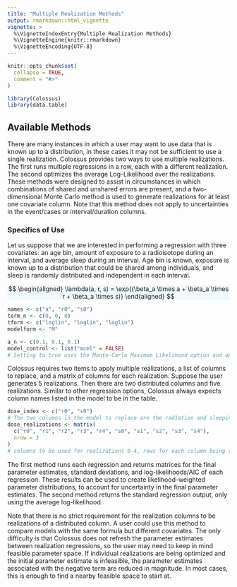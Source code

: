 ```yaml
---
title: "Multiple Realization Methods"
output: rmarkdown::html_vignette
vignette: >
  %\VignetteIndexEntry{Multiple Realization Methods}
  %\VignetteEngine{knitr::rmarkdown}
  %\VignetteEncoding{UTF-8}
---
```


```r
knitr::opts_chunk$set(
  collapse = TRUE,
  comment = "#>"
)
```

```r
library(Colossus)
library(data.table)
```

## Available Methods

There are many instances in which a user may want to use data that is known up to a distribution, in these cases it may not be sufficient to use a single realization. Colossus provides two ways to use multiple realizations. The first runs multiple regressions in a row, each with a different realization. The second optimizes the average Log-Likelihood over the realizations. These methods were designed to assist in circumstances in which combinations of shared and unshared errors are present, and a two-dimensional Monte Carlo method is used to generate realizations for at least one covariate column. Note that this method does not apply to uncertainties in the event/cases or interval/duration columns.

### Specifics of Use

Let us suppose that we are interested in performing a regression with three covariates: an age bin, amount of exposure to a radioisotope during an interval, and average sleep during an interval. Age bin is known, exposure is known up to a distribution that could be shared among individuals, and sleep is randomly distributed and independent in each interval.

<p class="text-center" style="background-color: aliceblue">
$$
\begin{aligned}
    \lambda(a, r, s) = \exp{(\beta_a \times a + \beta_a \times r + \beta_a \times s)}
\end{aligned}
$$
</p>

```r
names <- c("a", "r0", "s0")
term_n <- c(0, 0, 0)
tform <- c("loglin", "loglin", "loglin")
modelform <- "M"

a_n <- c(0.1, 0.1, 0.1)
model_control <- list("mcml" = FALSE)
# Setting to true uses the Monte-Carlo Maximum Likelihood option and optimizes the average log-likelihood, setting to false optimizes each realization separately.
```

Colossus requires two items to apply multiple realizations, a list of columns to replace, and a matrix of columns for each realization. Suppose the user generates 5 realizations. Then there are two distributed columns and five realizations. Similar to other regression options, Colossus always expects column names listed in the model to be in the table.

```r
dose_index <- c("r0", "s0")
# The two columns in the model to replace are the radiation and sleeping covariates
dose_realizations <- matrix(
  c("r0", "r1", "r2", "r3", "r4", "s0", "s1", "s2", "s3", "s4"),
  nrow = 2
)
# columns to be used for realizations 0-4, rows for each column being replaced
```

The first method runs each regression and returns matrices for the final parameter estimates, standard deviations, and log-likelihoods/AIC of each regression. These results can be used to create likelihood-weighted parameter distributions, to account for uncertainty in the final parameter estimates. The second method returns the standard regression output, only using the average log-likelihood.

Note that there is no strict requirement for the realization columns to be realizations of a distributed column. A user could use this method to compare models with the same formula but different covariates. The only difficulty is that Colossus does not refresh the parameter estimates between realization regressions, so the user may need to keep in mind feasible parameter space. If individual realizations are being optimized and the initial parameter estimate is infeasible, the parameter estimates associated with the negative term are reduced in magnitude. In most cases, this is enough to find a nearby feasible space to start at.
